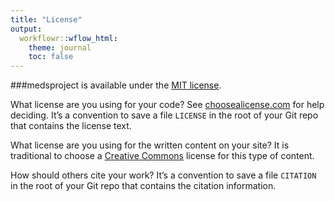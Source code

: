 ```yaml
---
title: "License"
output:
  workflowr::wflow_html:
    theme: journal
    toc: false
---
```


###medsproject is available under the [MIT license](MIT).  

What license are you using for your code? See [choosealicense.com][choose] for
help deciding. It's a convention to save a file `LICENSE` in the root of your
Git repo that contains the license text.

What license are you using for the written content on your site? It is
traditional to choose a [Creative Commons][cc] license for this type of content.

[choose]: http://choosealicense.com/
[cc]: https://creativecommons.org/choose/
[MIT]: https://opensource.org/licenses/mit-license.php/
How should others cite your work? It's a convention to save a file `CITATION`
in the root of your Git repo that contains the citation information.
